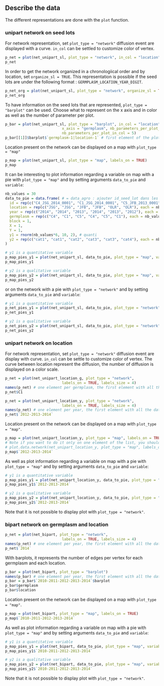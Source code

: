 ## Describe the data {#describe-data-network}

The different representations are done with the `plot` function.

### unipart network on seed lots

For network representation, set `plot_type = "network"` diffusion event are displayed with a curve.
`in_col` can be settled to customize color of vertex.

```r
p_net = plot(net_unipart_sl, plot_type = "network", in_col = "location")
p_net
```

In order to get the network organized in a chronologiical order and by location, set `organize_sl = TRUE`.
This representation is possible if the seed lots are under the following format : `GERMPLASM_LOCATION_YEAR_DIGIT`.

```r
p_net_org = plot(net_unipart_sl, plot_type = "network", organize_sl = TRUE)
p_net_org
```

To have information on the seed lots that are represented, `plot_type = "barplot"` can be used.
Choose what to represent on the x axis and in color as well as the number of parameter per plot.

```r
p_bar = plot(net_unipart_sl, plot_type = "barplot", in_col = "location", 
                          x_axis = "germplasm", nb_parameters_per_plot_x_axis = 5, 
                          nb_parameters_per_plot_in_col = 5)
p_bar[[1]]$barplot$`germplasm-1|location-1` # first element of the plot
```


Location present on the network can be displayed on a map with `plot_type = "map"`

```r
p_map = plot(net_unipart_sl, plot_type = "map", labels_on = TRUE)
p_map
```

It can be interesting to plot information regarding a variable on map with a pie with `plot_type = "map"` and by setting arguments `data_to_pie` and `variable`:

```r
nb_values = 30
data_to_pie = data.frame( # = data_agro : ajouter id_seed_lot dans les format agro
  id = rep(c("C4_JSG_2014_0001", "C1_JSG_2014_0001", "C5_JFB_2013_0001", "C4_JFB_2014_0001", "C5_OLR_2013_0001", "C1_OLR_2012_0001"), each = nb_values),
  location = rep(c("JSG", "JSG", "JFB", "JFB", "OLR", "OLR"), each = nb_values),
  year = rep(c("2014", "2014", "2013", "2014", "2013", "2012"), each = nb_values),
  germplasm = rep(c("C4", "C1", "C5", "C4", "C5", "C1"), each = nb_values),
  block = 1,
  X = 1,
  Y = 1,
  y1 = rnorm(nb_values*6, 10, 2), # quanti
  y2 = rep(c("cat1", "cat1", "cat2", "cat3", "cat3", "cat4"), each = nb_values)  # quali
)

```


```r
# y1 is a quantitative variable
p_map_pies_y1 = plot(net_unipart_sl, data_to_pie, plot_type = "map", variable = "y1")
p_map_pies_y1
```


```r
# y2 is a qualitative variable
p_map_pies_y2 = plot(net_unipart_sl, data_to_pie, plot_type = "map", variable = "y2")
p_map_pies_y2
```

or on the network with a pie with `plot_type = "network"` and by setting arguments `data_to_pie` and `variable`:

```r
# y1 is a quantitative variable
p_net_pies_y1 = plot(net_unipart_sl, data_to_pie, plot_type = "network", variable = "y1")
p_net_pies_y1
```

```r
# y2 is a qualitative variable
p_net_pies_y2 = plot(net_unipart_sl, data_to_pie, plot_type = "network", variable = "y2")
p_net_pies_y2
```


### unipart network on location

For network representation, set `plot_type = "network"` diffusion event are display with curve.
`in_col` can be settle to customize color of vertex.
The curve between location represent the diffusion, the number of diffusion is displayed on a color scale.


```r
p_net = plot(net_unipart_location_g, plot_type = "network", 
                          labels_on = TRUE, labels_size = 4)
names(p_net) # one element per germplasm, the first element with all the data
p_net$C1
```

```r
p_net = plot(net_unipart_location_y, plot_type = "network", 
                          labels_on = TRUE, labels_size = 4)
names(p_net) # one element per year, the first element with all the data
p_net$`2012-2013-2014`
```


Location present on the network can be displayed on a map with `plot_type = "map"`.

```r
p_map = plot(net_unipart_location_y, plot_type = "map", labels_on = TRUE)
# Note if you want to do it only on one element of the list, you should use 
# plot.data.network(net_unipart_location_y, plot_type = "map", labels_on = TRUE)
p_map$`2012-2013-2014`
```

As well as plot information regarding a variable on map with a pie with `plot_type = "map"` and by setting arguments `data_to_pie` and `variable`:

```r
# y1 is a quantitative variable
p_map_pies_y1 = plot(net_unipart_location_y, data_to_pie, plot_type = "map", variable = "y1")
p_map_pies_y1$`2012-2013-2014`
```

```r
# y2 is a qualitative variable
p_map_pies_y2 = plot(net_unipart_location_y, data_to_pie, plot_type = "map", variable = "y2")
p_map_pies_y2$`2012-2013-2014`
```

Note that it is not possible to display plot with `plot_type = "network"`.



### bipart network on germplasm and location

```r
p_net = plot(net_bipart, plot_type = "network", 
                          labels_on = TRUE, labels_size = 4)
names(p_net) # one element per year, the first element with all the data
p_net$`2014`
```


With barplots, it represents the number of edges per vertex for each germplasm and each location.
```r
p_bar = plot(net_bipart, plot_type = "barplot")
names(p_bar) # one element per year, the first element with all the data
p_bar = p_bar$`2010-2011-2012-2013-2014`$barplot
p_bar$germplasm
p_bar$location
```


Location present on the network can be displayed on a map with `plot_type = "map"`.

```r
p_map = plot(net_bipart, plot_type = "map", labels_on = TRUE)
p_map$`2010-2011-2012-2013-2014`
```

As well as plot information regarding a variable on map with a pie with `plot_type = "map"` and by setting arguments `data_to_pie` and `variable`:

```r
# y1 is a quantitative variable
p_map_pies_y1 = plot(net_bipart, data_to_pie, plot_type = "map", variable = "y1")
p_map_pies_y1$`2010-2011-2012-2013-2014`
```

```r
# y2 is a qualitative variable
p_map_pies_y2 = plot(net_bipart, data_to_pie, plot_type = "map", variable = "y2")
p_map_pies_y2$`2010-2011-2012-2013-2014`
```

Note that it is not possible to display plot with `plot_type = "network"`.


